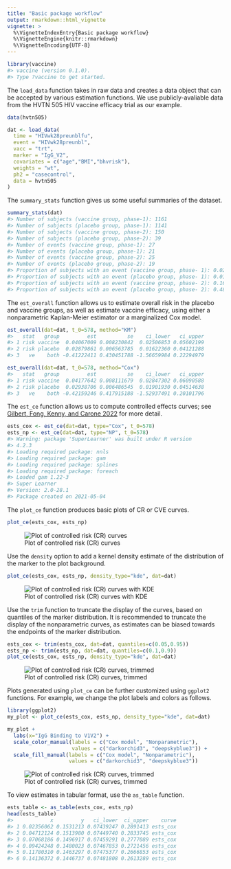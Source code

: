 ```yaml
---
title: "Basic package workflow"
output: rmarkdown::html_vignette
vignette: >
  %\VignetteIndexEntry{Basic package workflow}
  %\VignetteEngine{knitr::rmarkdown}
  %\VignetteEncoding{UTF-8}
---
```


```r
library(vaccine)
#> vaccine (version 0.1.0).
#> Type ?vaccine to get started.
```

The `load_data` function takes in raw data and creates a data object that can be accepted by various estimation functions. We use publicly-avaliable data from the HVTN 505 HIV vaccine efficacy trial as our example.

```r
data(hvtn505)

dat <- load_data(
  time = "HIVwk28preunblfu",
  event = "HIVwk28preunbl",
  vacc = "trt",
  marker = "IgG_V2",
  covariates = c("age","BMI","bhvrisk"),
  weights = "wt",
  ph2 = "casecontrol",
  data = hvtn505
)
```

The `summary_stats` function gives us some useful summaries of the dataset.

```r
summary_stats(dat)
#> Number of subjects (vaccine group, phase-1): 1161
#> Number of subjects (placebo group, phase-1): 1141
#> Number of subjects (vaccine group, phase-2): 150
#> Number of subjects (placebo group, phase-2): 39
#> Number of events (vaccine group, phase-1): 27
#> Number of events (placebo group, phase-1): 21
#> Number of events (vaccine group, phase-2): 25
#> Number of events (placebo group, phase-2): 19
#> Proportion of subjects with an event (vaccine group, phase- 1): 0.02326
#> Proportion of subjects with an event (placebo group, phase- 1): 0.0184
#> Proportion of subjects with an event (vaccine group, phase- 2): 0.16667
#> Proportion of subjects with an event (placebo group, phase- 2): 0.48718
```

The `est_overall` function allows us to estimate overall risk in the placebo and vaccine groups, as well as estimate vaccine efficacy, using either a nonparametric Kaplan-Meier estimator or a marginalized Cox model.

```r
est_overall(dat=dat, t_0=578, method="KM")
#>   stat   group         est          se    ci_lower   ci_upper
#> 1 risk vaccine  0.04067009 0.008230842  0.02506853 0.05602199
#> 2 risk placebo  0.02879861 0.006563785  0.01622360 0.04121288
#> 3   ve    both -0.41222411 0.430451788 -1.56659984 0.22294979

est_overall(dat=dat, t_0=578, method="Cox")
#>   stat   group         est          se    ci_lower   ci_upper
#> 1 risk vaccine  0.04177642 0.008111679  0.02847302 0.06090588
#> 2 risk placebo  0.02938706 0.006486545  0.01901930 0.04514638
#> 3   ve    both -0.42159246 0.417915188 -1.52937491 0.20101796
```

The `est_ce` function allows us to compute controlled effects curves; see [Gilbert, Fong, Kenny, and Carone 2022](https://academic.oup.com/biostatistics/article-abstract/24/4/850/7320953) for more detail.

```r
ests_cox <- est_ce(dat=dat, type="Cox", t_0=578)
ests_np <- est_ce(dat=dat, type="NP", t_0=578)
#> Warning: package 'SuperLearner' was built under R version
#> 4.2.3
#> Loading required package: nnls
#> Loading required package: gam
#> Loading required package: splines
#> Loading required package: foreach
#> Loaded gam 1.22-3
#> Super Learner
#> Version: 2.0-28.1
#> Package created on 2021-05-04
```

The `plot_ce` function produces basic plots of CR or CVE curves.

```r
plot_ce(ests_cox, ests_np)
```

![Plot of controlled risk (CR) curves](cr_curves.png)

Use the `density` option to add a kernel density estimate of the distribution of the marker to the plot background.

```r
plot_ce(ests_cox, ests_np, density_type="kde", dat=dat)
```

![Plot of controlled risk (CR) curves with KDE](cr_curves_with_kde.png)

Use the `trim` function to truncate the display of the curves, based on quantiles of the marker distribution. It is recommended to truncate the display of the nonparametric curves, as estimates can be biased towards the endpoints of the marker distribution.

```r
ests_cox <- trim(ests_cox, dat=dat, quantiles=c(0.05,0.95))
ests_np <- trim(ests_np, dat=dat, quantiles=c(0.1,0.9))
plot_ce(ests_cox, ests_np, density_type="kde", dat=dat)
```

![Plot of controlled risk (CR) curves, trimmed](cr_curves_trimmed.png)

Plots generated using `plot_ce` can be further customized using `ggplot2` functions. For example, we change the plot labels and colors as follows.

```r
library(ggplot2)
my_plot <- plot_ce(ests_cox, ests_np, density_type="kde", dat=dat)

my_plot +
  labs(x="IgG Binding to V1V2") +
  scale_color_manual(labels = c("Cox model", "Nonparametric"),
                     values = c("darkorchid3", "deepskyblue3")) +
  scale_fill_manual(labels = c("Cox model", "Nonparametric"),
                    values = c("darkorchid3", "deepskyblue3"))
```

![Plot of controlled risk (CR) curves, trimmed](cr_curves_styled.png)

To view estimates in tabular format, use the `as_table` function.

```r
ests_table <- as_table(ests_cox, ests_np)
head(ests_table)
#>            x         y   ci_lower  ci_upper    curve
#> 1 0.02356062 0.1531213 0.07439247 0.2891413 ests_cox
#> 2 0.04712124 0.1513980 0.07449740 0.2833745 ests_cox
#> 3 0.07068186 0.1496917 0.07459291 0.2777089 ests_cox
#> 4 0.09424248 0.1480023 0.07467853 0.2721456 ests_cox
#> 5 0.11780310 0.1463297 0.07475377 0.2666853 ests_cox
#> 6 0.14136372 0.1446737 0.07481808 0.2613289 ests_cox
```
